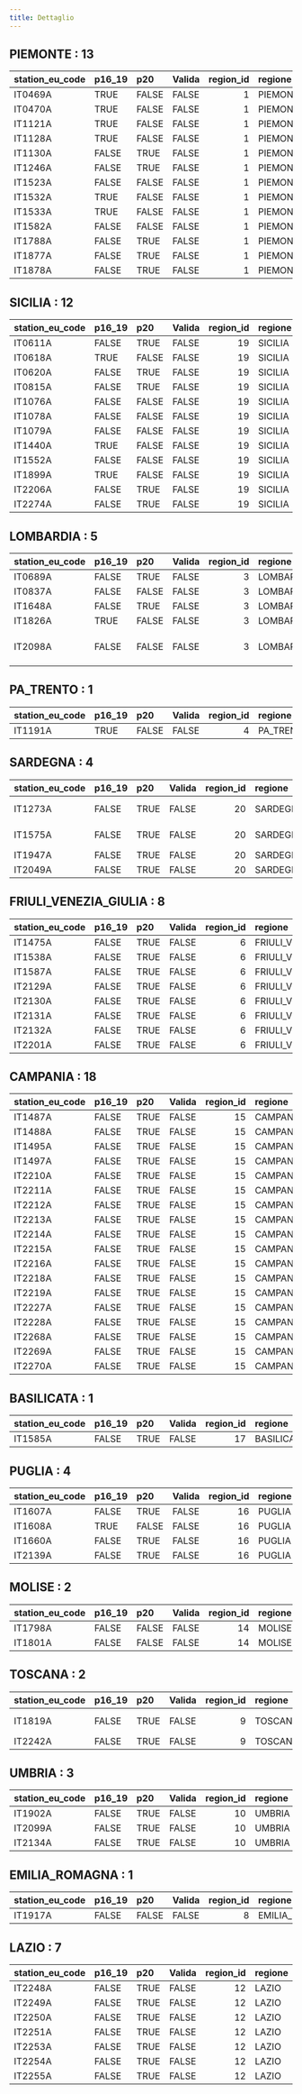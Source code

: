 ```yaml
---
title: Dettaglio
---
```



## PIEMONTE : 13


|station_eu_code |p16_19 |p20   |Valida | region_id|regione  |provincia   |
|:---------------|:------|:-----|:------|---------:|:--------|:-----------|
|IT0469A         |TRUE   |FALSE |FALSE  |         1|PIEMONTE |Torino      |
|IT0470A         |TRUE   |FALSE |FALSE  |         1|PIEMONTE |Torino      |
|IT1121A         |TRUE   |FALSE |FALSE  |         1|PIEMONTE |Torino      |
|IT1128A         |TRUE   |FALSE |FALSE  |         1|PIEMONTE |Torino      |
|IT1130A         |FALSE  |TRUE  |FALSE  |         1|PIEMONTE |Torino      |
|IT1246A         |FALSE  |TRUE  |FALSE  |         1|PIEMONTE |Biella      |
|IT1523A         |FALSE  |FALSE |FALSE  |         1|PIEMONTE |Asti        |
|IT1532A         |TRUE   |FALSE |FALSE  |         1|PIEMONTE |Vercelli    |
|IT1533A         |TRUE   |FALSE |FALSE  |         1|PIEMONTE |Vercelli    |
|IT1582A         |FALSE  |FALSE |FALSE  |         1|PIEMONTE |Alessandria |
|IT1788A         |FALSE  |TRUE  |FALSE  |         1|PIEMONTE |Torino      |
|IT1877A         |FALSE  |TRUE  |FALSE  |         1|PIEMONTE |Torino      |
|IT1878A         |FALSE  |TRUE  |FALSE  |         1|PIEMONTE |Vercelli    |


## SICILIA : 12


|station_eu_code |p16_19 |p20   |Valida | region_id|regione |provincia     |
|:---------------|:------|:-----|:------|---------:|:-------|:-------------|
|IT0611A         |FALSE  |TRUE  |FALSE  |        19|SICILIA |Siracusa      |
|IT0618A         |TRUE   |FALSE |FALSE  |        19|SICILIA |Siracusa      |
|IT0620A         |FALSE  |TRUE  |FALSE  |        19|SICILIA |Siracusa      |
|IT0815A         |FALSE  |TRUE  |FALSE  |        19|SICILIA |Caltanissetta |
|IT1076A         |FALSE  |FALSE |FALSE  |        19|SICILIA |Palermo       |
|IT1078A         |FALSE  |FALSE |FALSE  |        19|SICILIA |Palermo       |
|IT1079A         |FALSE  |FALSE |FALSE  |        19|SICILIA |Palermo       |
|IT1440A         |TRUE   |FALSE |FALSE  |        19|SICILIA |Siracusa      |
|IT1552A         |FALSE  |FALSE |FALSE  |        19|SICILIA |Palermo       |
|IT1899A         |TRUE   |FALSE |FALSE  |        19|SICILIA |Catania       |
|IT2206A         |FALSE  |TRUE  |FALSE  |        19|SICILIA |Caltanissetta |
|IT2274A         |FALSE  |TRUE  |FALSE  |        19|SICILIA |Agrigento     |


## LOMBARDIA : 5


|station_eu_code |p16_19 |p20   |Valida | region_id|regione   |provincia             |
|:---------------|:------|:-----|:------|---------:|:---------|:---------------------|
|IT0689A         |FALSE  |TRUE  |FALSE  |         3|LOMBARDIA |Pavia                 |
|IT0837A         |FALSE  |FALSE |FALSE  |         3|LOMBARDIA |Bergamo               |
|IT1648A         |FALSE  |TRUE  |FALSE  |         3|LOMBARDIA |Como                  |
|IT1826A         |TRUE   |FALSE |FALSE  |         3|LOMBARDIA |Lecco                 |
|IT2098A         |FALSE  |FALSE |FALSE  |         3|LOMBARDIA |Monza e della Brianza |


## PA_TRENTO : 1


|station_eu_code |p16_19 |p20   |Valida | region_id|regione   |provincia |
|:---------------|:------|:-----|:------|---------:|:---------|:---------|
|IT1191A         |TRUE   |FALSE |FALSE  |         4|PA_TRENTO |Trento    |


## SARDEGNA : 4


|station_eu_code |p16_19 |p20  |Valida | region_id|regione  |provincia         |
|:---------------|:------|:----|:------|---------:|:--------|:-----------------|
|IT1273A         |FALSE  |TRUE |FALSE  |        20|SARDEGNA |Carbonia-Iglesias |
|IT1575A         |FALSE  |TRUE |FALSE  |        20|SARDEGNA |Carbonia-Iglesias |
|IT1947A         |FALSE  |TRUE |FALSE  |        20|SARDEGNA |Cagliari          |
|IT2049A         |FALSE  |TRUE |FALSE  |        20|SARDEGNA |Cagliari          |


## FRIULI_VENEZIA_GIULIA : 8


|station_eu_code |p16_19 |p20  |Valida | region_id|regione               |provincia |
|:---------------|:------|:----|:------|---------:|:---------------------|:---------|
|IT1475A         |FALSE  |TRUE |FALSE  |         6|FRIULI_VENEZIA_GIULIA |Trieste   |
|IT1538A         |FALSE  |TRUE |FALSE  |         6|FRIULI_VENEZIA_GIULIA |Gorizia   |
|IT1587A         |FALSE  |TRUE |FALSE  |         6|FRIULI_VENEZIA_GIULIA |Gorizia   |
|IT2129A         |FALSE  |TRUE |FALSE  |         6|FRIULI_VENEZIA_GIULIA |Gorizia   |
|IT2130A         |FALSE  |TRUE |FALSE  |         6|FRIULI_VENEZIA_GIULIA |Gorizia   |
|IT2131A         |FALSE  |TRUE |FALSE  |         6|FRIULI_VENEZIA_GIULIA |Gorizia   |
|IT2132A         |FALSE  |TRUE |FALSE  |         6|FRIULI_VENEZIA_GIULIA |Gorizia   |
|IT2201A         |FALSE  |TRUE |FALSE  |         6|FRIULI_VENEZIA_GIULIA |Pordenone |


## CAMPANIA : 18


|station_eu_code |p16_19 |p20  |Valida | region_id|regione  |provincia |
|:---------------|:------|:----|:------|---------:|:--------|:---------|
|IT1487A         |FALSE  |TRUE |FALSE  |        15|CAMPANIA |Caserta   |
|IT1488A         |FALSE  |TRUE |FALSE  |        15|CAMPANIA |Caserta   |
|IT1495A         |FALSE  |TRUE |FALSE  |        15|CAMPANIA |Napoli    |
|IT1497A         |FALSE  |TRUE |FALSE  |        15|CAMPANIA |Napoli    |
|IT2210A         |FALSE  |TRUE |FALSE  |        15|CAMPANIA |Avellino  |
|IT2211A         |FALSE  |TRUE |FALSE  |        15|CAMPANIA |Napoli    |
|IT2212A         |FALSE  |TRUE |FALSE  |        15|CAMPANIA |Napoli    |
|IT2213A         |FALSE  |TRUE |FALSE  |        15|CAMPANIA |Salerno   |
|IT2214A         |FALSE  |TRUE |FALSE  |        15|CAMPANIA |Salerno   |
|IT2215A         |FALSE  |TRUE |FALSE  |        15|CAMPANIA |Benevento |
|IT2216A         |FALSE  |TRUE |FALSE  |        15|CAMPANIA |Napoli    |
|IT2218A         |FALSE  |TRUE |FALSE  |        15|CAMPANIA |Caserta   |
|IT2219A         |FALSE  |TRUE |FALSE  |        15|CAMPANIA |Napoli    |
|IT2227A         |FALSE  |TRUE |FALSE  |        15|CAMPANIA |Avellino  |
|IT2228A         |FALSE  |TRUE |FALSE  |        15|CAMPANIA |Benevento |
|IT2268A         |FALSE  |TRUE |FALSE  |        15|CAMPANIA |Salerno   |
|IT2269A         |FALSE  |TRUE |FALSE  |        15|CAMPANIA |Salerno   |
|IT2270A         |FALSE  |TRUE |FALSE  |        15|CAMPANIA |Napoli    |


## BASILICATA : 1


|station_eu_code |p16_19 |p20  |Valida | region_id|regione    |provincia |
|:---------------|:------|:----|:------|---------:|:----------|:---------|
|IT1585A         |FALSE  |TRUE |FALSE  |        17|BASILICATA |Potenza   |


## PUGLIA : 4


|station_eu_code |p16_19 |p20   |Valida | region_id|regione |provincia |
|:---------------|:------|:-----|:------|---------:|:-------|:---------|
|IT1607A         |FALSE  |TRUE  |FALSE  |        16|PUGLIA  |Taranto   |
|IT1608A         |TRUE   |FALSE |FALSE  |        16|PUGLIA  |Taranto   |
|IT1660A         |FALSE  |TRUE  |FALSE  |        16|PUGLIA  |Taranto   |
|IT2139A         |FALSE  |TRUE  |FALSE  |        16|PUGLIA  |Brindisi  |


## MOLISE : 2


|station_eu_code |p16_19 |p20   |Valida | region_id|regione |provincia  |
|:---------------|:------|:-----|:------|---------:|:-------|:----------|
|IT1798A         |FALSE  |FALSE |FALSE  |        14|MOLISE  |Campobasso |
|IT1801A         |FALSE  |FALSE |FALSE  |        14|MOLISE  |Campobasso |


## TOSCANA : 2


|station_eu_code |p16_19 |p20  |Valida | region_id|regione |provincia     |
|:---------------|:------|:----|:------|---------:|:-------|:-------------|
|IT1819A         |FALSE  |TRUE |FALSE  |         9|TOSCANA |Massa Carrara |
|IT2242A         |FALSE  |TRUE |FALSE  |         9|TOSCANA |Firenze       |


## UMBRIA : 3


|station_eu_code |p16_19 |p20  |Valida | region_id|regione |provincia |
|:---------------|:------|:----|:------|---------:|:-------|:---------|
|IT1902A         |FALSE  |TRUE |FALSE  |        10|UMBRIA  |Perugia   |
|IT2099A         |FALSE  |TRUE |FALSE  |        10|UMBRIA  |Perugia   |
|IT2134A         |FALSE  |TRUE |FALSE  |        10|UMBRIA  |Terni     |


## EMILIA_ROMAGNA : 1


|station_eu_code |p16_19 |p20   |Valida | region_id|regione        |provincia |
|:---------------|:------|:-----|:------|---------:|:--------------|:---------|
|IT1917A         |FALSE  |FALSE |FALSE  |         8|EMILIA_ROMAGNA |Ferrara   |


## LAZIO : 7


|station_eu_code |p16_19 |p20  |Valida | region_id|regione |provincia |
|:---------------|:------|:----|:------|---------:|:-------|:---------|
|IT2248A         |FALSE  |TRUE |FALSE  |        12|LAZIO   |Roma      |
|IT2249A         |FALSE  |TRUE |FALSE  |        12|LAZIO   |Roma      |
|IT2250A         |FALSE  |TRUE |FALSE  |        12|LAZIO   |Roma      |
|IT2251A         |FALSE  |TRUE |FALSE  |        12|LAZIO   |Roma      |
|IT2253A         |FALSE  |TRUE |FALSE  |        12|LAZIO   |Roma      |
|IT2254A         |FALSE  |TRUE |FALSE  |        12|LAZIO   |Roma      |
|IT2255A         |FALSE  |TRUE |FALSE  |        12|LAZIO   |Roma      |

